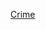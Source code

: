 {{Portal|日本}}
{{Year by category
|m=2
|c=0
|d=1
|y=4
|cat=日本罪案
|sortkey=日本
|parent=21世纪各年日本罪案
|subcat=2014年各国罪案
}}

[[Category:2014年日本事件|Crime]]